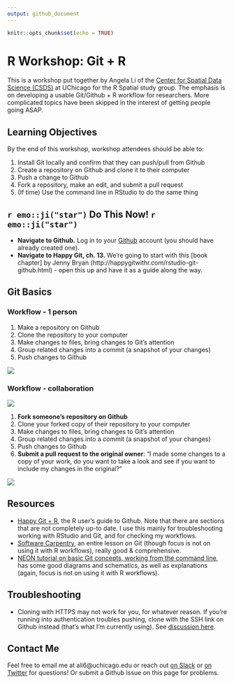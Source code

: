 ```yaml
---
output: github_document
---
```


```r
knitr::opts_chunk$set(echo = TRUE)
```

# R Workshop: Git + R

This is a workshop put together by Angela Li of the [Center for Spatial Data Science (CSDS)](https://spatial.uchicago.edu) at UChicago for the R Spatial study group. The emphasis is on developing a usable Git/Github + R workflow for researchers. More complicated topics have been skipped in the interest of getting people going ASAP.

## Learning Objectives
By the end of this workshop, workshop attendees should be able to:

1. Install Git locally and confirm that they can push/pull from Github
2. Create a repository on Github and clone it to their computer
3. Push a change to Github
4. Fork a repository, make an edit, and submit a pull request
5. (If time) Use the command line in RStudio to do the same thing

## `r emo::ji("star")` Do This Now! `r emo::ji("star")`
- **Navigate to Github.** Log in to your [Github](https://github.com) account (you should have already created one).
- **Navigate to Happy Git, ch. 13.** We're going to start with this [book chapter] by Jenny Bryan (http://happygitwithr.com/rstudio-git-github.html) - open this up and have it as a guide along the way.

## Git Basics

### Workflow - 1 person

1. Make a repository on Github
2. Clone the repository to your computer
3. Make changes to files, bring changes to Git's attention
4. Group related changes into a commit (a snapshot of your changes)
5. Push changes to Github

![](images/git-add-commit.png)

### Workflow - collaboration

![](images/fork-clone.jpg)

1. **Fork someone's repository on Github**
2. Clone your forked copy of their repository to your computer
3. Make changes to files, bring changes to Git's attention
4. Group related changes into a commit (a snapshot of your changes)
5. Push changes to Github
6. **Submit a pull request to the original owner**: "I made some changes to a copy of your work, do you want to take a look and see if you want to include my changes in the original?"

![](images/pull-request.jpg)

## Resources
- [Happy Git + R](http://happygitwithr.com), the R user's guide to Github. Note that there are sections that are not completely up-to date. I use this mainly for troubleshooting working with RStudio and Git, and for checking my workflows.
- [Software Carpentry](https://swcarpentry.github.io/git-novice/), an entire lesson on Git (though focus is not on using it with R workflows), really good & comprehensive. 
- [NEON tutorial on basic Git concepts, working from the command line](https://www.neonscience.org/github-git-add), has some good diagrams and schematics, as well as explanations (again, focus is not on using it with R workflows).

## Troubleshooting
- Cloning with HTTPS may not work for you, for whatever reason. If you're running into authentication troubles pushing, clone with the SSH link on Github instead (that's what I'm currently using). See [discussion here](https://github.com/STAT545-UBC/Discussion/issues/93).

## Contact Me
Feel free to email me at ali6@uchicago.edu or reach out [on Slack](https://csds-uchicago.slack.com) or [on Twitter](https://twitter.com/CivicAngela) for questions! Or submit a Github Issue on this page for problems.
